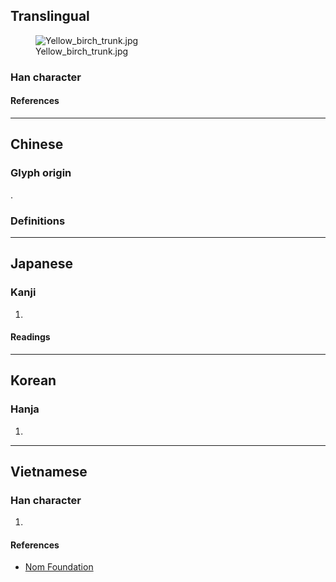{{also|幹|干}}
{{character info}}
==Translingual==
[[Image:Yellow birch trunk.jpg|thumb]]

===Han character===
{{Han char|rn=75|rad=木|as=10|sn=14|four=48494|canj=JJOD|ids=⿰龺⿱𠆢木}}

====References====
{{Han ref|kx=0544.010|dkj=15257|dj=0931.200|hdz=21261.100|uh=69A6}}

----

==Chinese==

===Glyph origin===
{{Han etym}}
{{Han compound|倝|木|c1=p|c2=s|t2=tree|ls=psc}}.

===Definitions===
{{zh-see|幹|v|tree trunk}}

----

==Japanese==

===Kanji===
{{ja-kanji|grade=|rs=木10}}

# {{rfdef|ja|sort=木10}}

====Readings====
{{ja-readings
|on=かん
|kun=みき
}}

----

==Korean==

===Hanja===
{{ko-hanja|간}}

# {{rfdef|ko|sort=木10}}

----

==Vietnamese==

===Han character===
{{vi-readings|rs=木10|reading=cán}}

# {{rfdef|vi|sort=木10}}

====References====
* [http://nomfoundation.org/common/nom_details.php?codepoint=69a6 Nom Foundation]